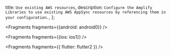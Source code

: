   title: `Use existing AWS resources`,
  description: `Configure the Amplify Libraries to use existing AWS AppSync resources by referencing them in your configuration.`,
};


<Fragments fragments={{android: android0}} />


<Fragments fragments={{ios: ios1}} />


<Fragments fragments={{ flutter: flutter2 }} />
